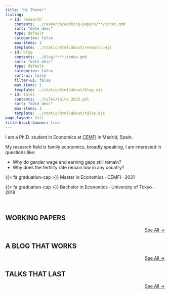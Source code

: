 ```yaml
---
title: "Hi There!"
listing:
  - id: research
    contents: ../research/working-papers/**/index.qmd
    sort: "date desc"
    type: default
    categories: false
    max-items: 1
    template: ../static/html/about/research.ejs
  - id: blog
    contents: ../blog/*/**/index.qmd
    sort: "date desc"
    type: default
    categories: false
    sort-ui: false
    filter-ui: false
    max-items: 1
    template: ../static/html/about/blog.ejs
  - id: talks
    contents: ../talks/talks_2023.yml
    sort: "date desc"
    max-items: 1
    template: ../static/html/about/talks.ejs
page-layout: full
title-block-banner: true
---
```


I am a Ph.D. student in Economics at [CEMFI](https://www.cemfi.es/) in Madrid, Spain.

My research field is family economics, broadly speaking, I am interested in questions like:

- Why do gender wage and earning gaps still remain?
- Why does the fertility rate remain low in any country?

{{< fa graduation-cap >}} Master in Economics  &#8729; CEMFI  &#8729;  2021

{{< fa graduation-cap >}} Bachelor in Economics  &#8729; University of Tokyo  &#8729;  2019

<br>

## WORKING PAPERS

:::{#research}
:::

::: {style="text-align: right"}
[See All →](../research)
:::

## A BLOG THAT WORKS

:::{#blog}
:::

::: {style="text-align: right"}
[See All →](../blog)
:::

## TALKS THAT LAST

:::{#talks}
:::

::: {style="text-align: right"}
[See All →](../talks)
:::